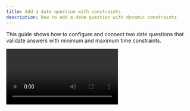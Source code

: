 ```yaml
---
title: Add a date question with constraints
description: How to add a date question with dynamic constraints
---
```


This guide shows how to configure and connect two date questions that validate answers with minimum and maximum time constraints.


<Video videoPath="/videos/date-questions.mp4" />

<Steps>
<Step>
Create a date question by clicking the plus icon in the left toolbar or the **"Add a new item"** button in the **"Items"** tab and selecting **"Question or Info item"**.
</Step>
<Step>
Select the option **"Date Input"**. The date item is now shown in your item list. Click on the item to see its interface.
</Step>
<Step>
Select the component you would like to edit by clicking on it (Read more about [item components](/docs/survey-editor/basics/item-structure#survey-items)).
</Step>
<Step>
Write your title text. In our example, the title text is: *"What is your child’s date of birth?"*.
</Step>
<Step>
Click on **"Response options"**. Set the **Date input mode** to *Year, Month & Day* so that participants can provide a complete birth date.
</Step>
<Step> 
Enter optional **Label** and **Placeholder text**, such as *"select date here"*, to guide participants before they make a selection. 
</Step> 
<Step> 
Under **Earliest**, you can define the minimum possible date. For a birth date question, this is usually left open, since the child may be any age. 
</Step> 
<Step> 
Under **Latest**, set the maximum possible date. Click **+ add value**. 
</Step> 
<Step> 
In the dropdown menu, scroll to the  **Misc** section and select **“Get timestamp"**. Keep the **Offset** at *0 days*, so that the latest valid date is today. This ensures that participants cannot select a date in the future.

![Response Options overview of date input item](../images/addDateInput.png)

</Step> 
<Step>
Create another date question. In our example, the title text is:  
*"When was your child’s last vaccination?"*
</Step>
<Step> 
Set the **"Date input mode"** to **"Year, Month & Day"**. 
</Step>
<Step> 
In the **Earliest** field, click **+ add value** and select **"Get response value as number"** in the **Response dependencies** section.
</Step>
<Step> 
In the **Item key** field, click **"+ add value"** and then **"Available item keys"**. Choose the **item key** of the previous date question. For response slot key add "rg.date". This ensures that the vaccination date cannot be set earlier than the child’s date of birth. 
</Step> 
<Step> 
In the **Latest** section, click **+ add value**. 
</Step> 
<Step> 
Select **"Get timestamp"**. Leave the **Offset** at *0 days*. This restricts the latest possible vaccination date to *today*. 
</Step>
<Step> 
Use the survey [simulator](/docs/survey-editor/basics/editor-overview#simulator) to verify that your constraints are as expected.
</Step> 
</Steps>

**Note**: “Today” is evaluated in the participant’s local timezone. Participants in different timezones may see slightly different date boundaries on the same UTC day.
